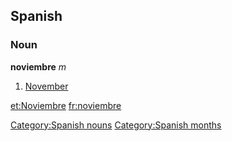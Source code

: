 == Spanish == 
=== Noun === 
'''noviembre''' ''m'' 
# [[November]] 
[[Category:Spanish nouns]]
[[Category:Spanish months]]

[[et:Noviembre]]
[[fr:noviembre]]